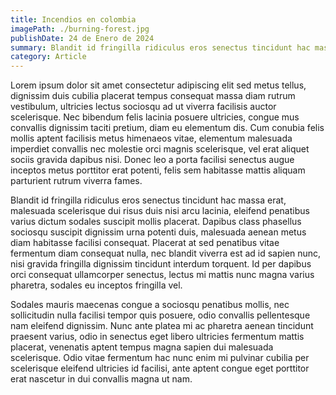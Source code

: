 ---
title: Incendios en colombia
imagePath: ./burning-forest.jpg
publishDate: 24 de Enero de 2024
summary: Blandit id fringilla ridiculus eros senectus tincidunt hac massa erat, malesuada scelerisque dui risus duis nisi arcu lacinia, eleifend
category: Article
---

Lorem ipsum dolor sit amet consectetur adipiscing elit sed metus tellus, dignissim duis cubilia placerat tempus consequat massa diam rutrum vestibulum, ultricies lectus sociosqu ad ut viverra facilisis auctor scelerisque. Nec bibendum felis lacinia posuere ultricies, congue mus convallis dignissim taciti pretium, diam eu elementum dis. Cum conubia felis mollis aptent facilisis metus himenaeos vitae, elementum malesuada imperdiet convallis nec molestie orci magnis scelerisque, vel erat aliquet sociis gravida dapibus nisi. Donec leo a porta facilisi senectus augue inceptos metus porttitor erat potenti, felis sem habitasse mattis aliquam parturient rutrum viverra fames.

Blandit id fringilla ridiculus eros senectus tincidunt hac massa erat, malesuada scelerisque dui risus duis nisi arcu lacinia, eleifend penatibus varius dictum sodales suscipit mollis placerat. Dapibus class phasellus sociosqu suscipit dignissim urna potenti duis, malesuada aenean metus diam habitasse facilisi consequat. Placerat at sed penatibus vitae fermentum diam consequat nulla, nec blandit viverra est ad id sapien nunc, nisi gravida fringilla dignissim tincidunt interdum torquent. Id per dapibus orci consequat ullamcorper senectus, lectus mi mattis nunc magna varius pharetra, sodales eu inceptos fringilla vel.

Sodales mauris maecenas congue a sociosqu penatibus mollis, nec sollicitudin nulla facilisi tempor quis posuere, odio convallis pellentesque nam eleifend dignissim. Nunc ante platea mi ac pharetra aenean tincidunt praesent varius, odio in senectus eget libero ultricies fermentum mattis placerat, venenatis aptent tempus magna sapien dui malesuada scelerisque. Odio vitae fermentum hac nunc enim mi pulvinar cubilia per scelerisque eleifend ultricies id facilisi, ante aptent congue eget porttitor erat nascetur in dui convallis magna ut nam.
